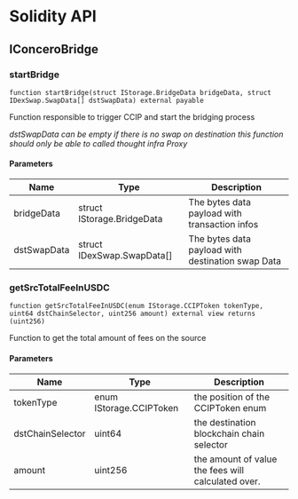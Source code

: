 # Solidity API

## IConceroBridge

### startBridge

```solidity
function startBridge(struct IStorage.BridgeData bridgeData, struct IDexSwap.SwapData[] dstSwapData) external payable
```

Function responsible to trigger CCIP and start the bridging process

_dstSwapData can be empty if there is no swap on destination
this function should only be able to called thought infra Proxy_

#### Parameters

| Name | Type | Description |
| ---- | ---- | ----------- |
| bridgeData | struct IStorage.BridgeData | The bytes data payload with transaction infos |
| dstSwapData | struct IDexSwap.SwapData[] | The bytes data payload with destination swap Data |

### getSrcTotalFeeInUSDC

```solidity
function getSrcTotalFeeInUSDC(enum IStorage.CCIPToken tokenType, uint64 dstChainSelector, uint256 amount) external view returns (uint256)
```

Function to get the total amount of fees on the source

#### Parameters

| Name | Type | Description |
| ---- | ---- | ----------- |
| tokenType | enum IStorage.CCIPToken | the position of the CCIPToken enum |
| dstChainSelector | uint64 | the destination blockchain chain selector |
| amount | uint256 | the amount of value the fees will calculated over. |


